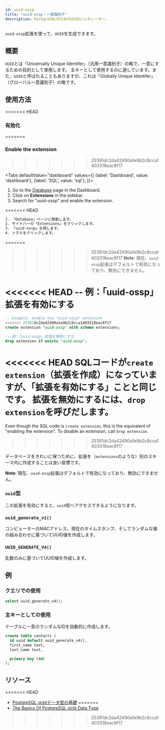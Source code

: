```yaml
---
id: uuid-ossp
title: "uuid-ossp：一意識別子"
description: PostgreSQLのためのUUIDジェネレーター。
---
```



`uuid-ossp`拡張を使って、`UUID`を生成できます。


## 概要

<!-- textlint-disable ja-technical-writing/max-kanji-continuous-len -->
`UUID`とは「Universally Unique Identifer」（汎用一意識別子）の略で、一意にするための目的として使用します。
主キーとして使用するのに適しています。また、`GUID`と呼ばれることもありますが、これは「Globally Unique Identifer」（グローバル一意識別子）の略です。
<!-- textlint-enable ja-technical-writing/max-kanji-continuous-len -->

## 使用方法

<<<<<<< HEAD
### 有効化
=======
### Enable the extension
>>>>>>> 25391dc2da42490a1e9b2c8cca1403318eac8f17

<Tabs
  defaultValue="dashboard"
  values={[
    {label: 'Dashboard', value: 'dashboard'},
    {label: 'SQL', value: 'sql'},
  ]}>

<TabItem value="dashboard">

1. Go to the [Database](https://app.supabase.com/project/_/database/tables) page in the Dashboard.
2. Click on **Extensions** in the sidebar.
3. Search for "uuid-ossp" and enable the extension.

<<<<<<< HEAD
```sh
1. 「Database」ページに移動します。
2. サイドバーの「Extensions」をクリックします。
3. 「uuid-ossp」を探します。
4. トグルをクリックします。
```
=======
>>>>>>> 25391dc2da42490a1e9b2c8cca1403318eac8f17
**Note**:
現在、`uuid-ossp`拡張はデフォルトで有効になっており、無効にできません。

</TabItem>
<TabItem value="sql">

<<<<<<< HEAD
-- 例：「uuid-ossp」拡張を有効にする 
=======
```sql
-- Example: enable the "uuid-ossp" extension 
>>>>>>> 25391dc2da42490a1e9b2c8cca1403318eac8f17
create extension "uuid-ossp" with schema extensions;

-- 例：「uuid-ossp」拡張を無効にする 
drop extension if exists "uuid-ossp";
```

<<<<<<< HEAD
SQLコードが`create extension`（拡張を作成）になっていますが、「拡張を有効にする」ことと同じです。
拡張を無効にするには、`drop extension`を呼びだします。
=======
Even though the SQL code is `create extension`, this is the equivalent of "enabling the extension". 
To disable an extension, call `drop extension`.
>>>>>>> 25391dc2da42490a1e9b2c8cca1403318eac8f17

データベースをきれいに保つために、拡張を（`extensions`のような）別のスキーマ内に作成することは良い習慣です。

**Note**:
現在、`uuid-ossp`拡張はデフォルトで有効になっており、無効にできません。

</TabItem>

</Tabs>

### `uuid`型

この拡張を有効にすると、`uuid`型へアクセスできるようになります。

### `uuid_generate_v1()`

コンピューターのMACアドレス、現在のタイムスタンプ、そしてランダムな値の組み合わせに基づいてUUID値を作成します。

### `UUID_GENERATE_V4()`

乱数のみに基づいてUUID値を作成します。

## 例

### クエリでの使用

```sql
select uuid_generate_v4();
```

### 主キーとしての使用

テーブルに一意のランダムなIDを自動的に作成します。

```sql
create table contacts (
  id uuid default uuid_generate_v4(),
  first_name text,
  last_name text,

  primary key (id)
);
```


## リソース

<<<<<<< HEAD
- [PostgreSQL `UUID`データ型の基礎](https://www.postgresqltutorial.com/postgresql-uuid/)
=======
- [The Basics Of PostgreSQL `UUID` Data Type](https://www.postgresqltutorial.com/postgresql-uuid/)
>>>>>>> 25391dc2da42490a1e9b2c8cca1403318eac8f17

